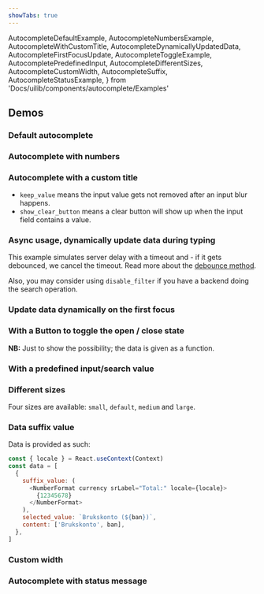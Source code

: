 ```yaml
---
showTabs: true
---
```


  AutocompleteDefaultExample,
  AutocompleteNumbersExample,
  AutocompleteWithCustomTitle,
  AutocompleteDynamicallyUpdatedData,
  AutocompleteFirstFocusUpdate,
  AutocompleteToggleExample,
  AutocompletePredefinedInput,
  AutocompleteDifferentSizes,
  AutocompleteCustomWidth,
  AutocompleteSuffix,
  AutocompleteStatusExample,
} from 'Docs/uilib/components/autocomplete/Examples'

## Demos

### Default autocomplete

<AutocompleteDefaultExample />

### Autocomplete with numbers

<AutocompleteNumbersExample />

### Autocomplete with a custom title

- `keep_value` means the input value gets not removed after an input blur happens.
- `show_clear_button` means a clear button will show up when the input field contains a value.

<AutocompleteWithCustomTitle />

### Async usage, dynamically update data during typing

This example simulates server delay with a timeout and - if it gets debounced, we cancel the timeout. Read more about the [debounce method](/uilib/components/autocomplete/events/#methods).

Also, you may consider using `disable_filter` if you have a backend doing the search operation.

<AutocompleteDynamicallyUpdatedData />

### Update data dynamically on the first focus

<AutocompleteFirstFocusUpdate />

### With a Button to toggle the open / close state

**NB:** Just to show the possibility; the data is given as a function.

<AutocompleteToggleExample />

### With a predefined input/search value

<AutocompletePredefinedInput />

### Different sizes

Four sizes are available: `small`, `default`, `medium` and `large`.

<AutocompleteDifferentSizes />

### Data suffix value

Data is provided as such:

```js
const { locale } = React.useContext(Context)
const data = [
  {
    suffix_value: (
      <NumberFormat currency srLabel="Total:" locale={locale}>
        {12345678}
      </NumberFormat>
    ),
    selected_value: `Brukskonto (${ban})`,
    content: ['Brukskonto', ban],
  },
]
```

<AutocompleteSuffix />

### Custom width

<AutocompleteCustomWidth />

### Autocomplete with status message

<AutocompleteStatusExample />
